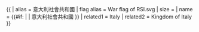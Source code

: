 {{ {{{1<noinclude>|country showdata</noinclude>}}}
| alias = 意大利社會共和國
| flag alias = War flag of RSI.svg
| size = {{{size|}}}
| name = {{#if: {{{name|}}} | {{{name|}}} | 意大利社會共和國 }}
<noinclude>
| related1 = Italy
| related2 = Kingdom of Italy
</noinclude>
}}